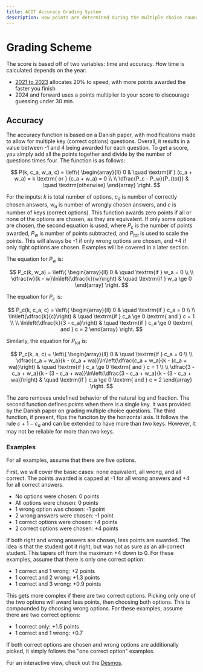 ```yaml
---
title: ACOT Accuracy Grading System
description: How points are determined during the multiple choice round.
---
```


# Grading Scheme

The score is based off of two variables: time and accuracy.
How time is calculated depends on the year:

- [2021 to 2023](https://chem.isodn.org/competitions/acot/grading-2021) allocates 20% to speed, with more points awarded the faster you finish
- 2024 and forward uses a points multiplier to your score to discourage guessing under 30 min.

## Accuracy

The accuracy function is based on a Danish paper, with modifications made to allow for multiple key (correct options) questions.
Overall, it results in a value between -1 and 4 being awarded for each question.
To get a score, you simply add all the points together and divide by the number of questions times four.
The function is as follows:

$$
P(k, c_a, w_a, c) =
\left\{
	\begin{array}{ll}
			0 													& \quad \textrm{if } (c_a + w_a) = k \textrm{ or } (c_a + w_a) = 0 \\ \\
			\dfrac{P_c - P_w}{P_{tot}} 	& \quad \textrm{otherwise}
	\end{array}
\right.
$$

For the inputs: $k$ is total number of options, $c_a$ is number of correctly chosen answers, $w_a$ is number of wrongly chosen answers, and $c$ is number of keys (correct options).
This function awards zero points if all or none of the options are chosen, as they are equivalent.
If only some options are chosen, the second equation is used, where $P_c$ is the number of points awarded, $P_w$ is number of points subtracted, and $P_{tot}$ is used to scale the points.
This will always be -1 if only wrong options are chosen, and +4 if only right options are chosen.
Examples will be covered in a later section.

The equation for $P_w$ is:

$$
P_c(k, w_a) =
\left\{
	\begin{array}{ll}
			0 																									& \quad \textrm{if } w_a = 0 \\ \\
			\dfrac{w}{k - w}\ln\left(\dfrac{k}{w}\right) 				& \quad \textrm{if } w_a \ge 0
	\end{array}
\right.
$$

The equation for $P_c$ is:

$$
P_c(k, c_a, c) =
\left\{
	\begin{array}{ll}
			0 																	& \quad \textrm{if } c_a = 0 \\ \\
			\ln\left(\dfrac{k}{c}\right) 				& \quad \textrm{if } c_a \ge 0 \textrm{ and } c = 1 \\ \\
			\ln\left(\dfrac{k}{3 - c_a}\right)	& \quad \textrm{if } c_a \ge 0 \textrm{ and } c = 2
	\end{array}
\right.
$$

Similarly, the equation for $P_{tot}$ is:

$$
P_c(k, a, c) =
\left\{
	\begin{array}{ll}
			0 																	& \quad \textrm{if } c_a = 0 \\ \\
			\dfrac{c_a + w_a}{k - (c_a + wa)}\ln\left(\dfrac{c_a + w_a}{k - (c_a + wa)}\right) 				& \quad \textrm{if } c_a \ge 0 \textrm{ and } c = 1 \\ \\
			\dfrac{3 - c_a + w_a}{k - (3 - c_a + wa)}\ln\left(\dfrac{3 - c_a + w_a}{k - (3 - c_a + wa)}\right)	& \quad \textrm{if } c_a \ge 0 \textrm{ and } c = 2
	\end{array}
\right.
$$

The zero removes undefined behavior of the natural log and fraction.
The second function defines points when there is a single key.
It was provided by the Danish paper on grading multiple choice questions.
The third function, if present, flips the funciton by the horizontal axis.
It follows the rule $c + 1 - c_a$ and can be extended to have more than two keys.
However, it may not be reliable for more than two keys.

### Examples

For all examples, assume that there are five options.

First, we will cover the basic cases: none equivalent, all wrong, and all correct.
The points awarded is capped at -1 for all wrong answers and +4 for all correct answers.

- No options were chosen: 0 points
- All options were chosen: 0 points
- 1 wrong option was chosen: -1 point
- 2 wrong answers were chosen: -1 point
- 1 correct options were chosen: +4 points
- 2 correct options were chosen: +4 points

If both right and wrong answers are chosen, less points are awarded.
The idea is that the student got it right, but was not as sure as an all-correct student.
This tapers off from the maximum +4 down to 0.
For these examples, assume that there is only one correct option:

- 1 correct and 1 wrong: +2 points
- 1 correct and 2 wrong: +1.3 points
- 1 correct and 3 wrong: +0.9 points

This gets more complex if there are two correct options.
Picking only one of the two options will award less points, then choosing both options.
This is compounded by choosing wrong options.
For these examples, assume there are two correct options:

- 1 correct only: +1.5 points
- 1 correct and 1 wrong: +0.7

If both correct options are chosen and wrong options are additionally picked, it simply follows the "one correct option" examples.

For an interactive view, check out the <a href="https://www.desmos.com/calculator/xzmzy4whuo" class="text-blue-400">Desmos</a>.
